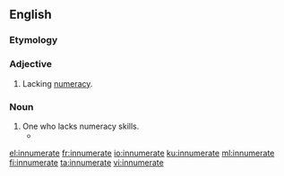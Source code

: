 ==English==

===Etymology===
{{prefix|in|numerate|lang=en}}

===Adjective===
{{en-adj}}

# Lacking [[numeracy]].

===Noun===
{{en-noun}}

# One who lacks numeracy skills.
#* {{quote-journal|date=October 6, 2009|author=Clyde Haberman|title=Regarding Jonah, Dinkins, Bloomberg and the Importance of a Yankees Victory|work=New York Times|url=http://www.nytimes.com/2009/10/06/nyregion/06nyc.html
|passage=Some '''innumerates''' simply refuse to accept that this decade, this century, this millennium all began on Jan. 1, 2001.}}

[[el:innumerate]]
[[fr:innumerate]]
[[io:innumerate]]
[[ku:innumerate]]
[[ml:innumerate]]
[[fi:innumerate]]
[[ta:innumerate]]
[[vi:innumerate]]